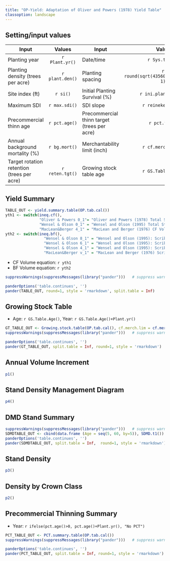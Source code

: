 ---
title: "OP-Yield: Adaptation of Oliver and Powers (1978) Yield Table"
classoption: landscape
---

## Setting/input values

| Input   |      Values      | Input   |      Value      |
|----------|:-------------:|----------|:-------------:|
| Planting year |  `r Plant.yr()` | Date/time | `r Sys.time()` |
| Planting density (trees per acre) |   `r plant.den()`   | Planting spacing |   `r round(sqrt(43560/plant.den()), 1)`  |
| Site index (ft) |`r si()` | Initial Planting Survival (%) | `r ini.plant.surv()` |
| Maximum SDI |   `r max.sdi()`   | SDI slope |    `r reineke.term()`   |
| Precommercial thinn age | `r pct.age()` | Precommercial thinn target (trees per acre) | `r pct.tgt()` |
| Annual background mortality (%) |    `r bg.mort()`   |  Merchantability limit (inch) |    `r cf.merch.lim()`   |
| Target rotation retention (trees per acre) | `r reten.tgt()` | Growing stock table age | `r GS.Table.Age()` |


## Yield Summary

```{r, echo=FALSE}

TABLE_OUT <- yield.summary.table(OP.tab.cal())
yth1 <- switch(ineq.cf(),
               "Oliver & Powers 0_1"= "Oliver and Powers (1978) Total Stem CF Volume, 1-foot stump",
               "Wensel & Olson 0_1" = "Wensel and Olson (1995) Total Stem CF Volume, 1-foot stump",
               "MacLean&Berger 4_1" = "MacLean and Berger (1976) CF Volume, 4-inch top, 1-foot stump")
yth2 <- switch(ineq.bf(),
                 "Wensel & Olson 8_1" = "Wensel and Olson (1995): Scribner BF Volume 8-inch top, 1-foot stump",
                 "Wensel & Olson 6_1" = "Wensel and Olson (1995): Scribner BF Volume 6-inch top, 1-foot stump",
                 "Wensel & Olson 4_1" = "Wensel and Olson (1995): Scribner BF Volume 4-inch top, 1-foot stump",
                 "MacLean&Berger v_1" = "MacLean and Berger (1976) Scribner BF Volume, 4-inch top, 1-foot stump")

```

* CF Volume equation: `r yth1`
* BF Volume equation: `r yth2`


```{r, echo=FALSE,warning=FALSE}
suppressWarnings(suppressMessages(library("pander")))   # suppress warnings

panderOptions('table.continues', '')
pander(TABLE_OUT, round=1, style = 'rmarkdown', split.table = Inf)

```



## Growing Stock Table

* Age: `r GS.Table.Age()`, Year: `r GS.Table.Age()+Plant.yr()`


```{r, echo=FALSE,warning=FALSE}

GT_TABLE_OUT <- Growing.stock.table(OP.tab.cal(), cf.merch.lim = cf.merch.lim(), Age=GS.Table.Age())
suppressWarnings(suppressMessages(library("pander")))   # suppress warnings

panderOptions('table.continues', '')
pander(GT_TABLE_OUT, split.table = Inf, round=1, style = 'rmarkdown')

```



## Annual Volume Increment

```{r plot1, fig.height=4, echo=FALSE}
p1()
```


## Stand Density Management Diagram

```{r SDMD, fig.height=10, echo=FALSE}
p4()
```




## DMD Stand Summary

```{r, echo=FALSE,warning=FALSE}
suppressWarnings(suppressMessages(library("pander")))   # suppress warnings
SDMDTABLE_OUT <- cbind(data.frame (Age = seq(5, 60, by=5)), SDMD.t1())
panderOptions('table.continues', '')
pander(SDMDTABLE_OUT, split.table = Inf,  round=1, style = 'rmarkdown')

```


## Stand Density

```{r plot2, fig.height=4, echo=FALSE}
p3()
```


## Density by Crown Class

```{r plot3, fig.height=4, echo=FALSE}
p2()
```

## Precommercial Thinning Summary

* Year: `r ifelse(pct.age()>0, pct.age()+Plant.yr(), "No PCT")`


```{r, echo=FALSE,warning=FALSE}

PCT_TABLE_OUT <- PCT.summary.table(OP.tab.cal())
suppressWarnings(suppressMessages(library("pander")))   # suppress warnings

panderOptions('table.continues', '')
pander(PCT_TABLE_OUT, split.table = Inf, round=1, style = 'rmarkdown')

```

